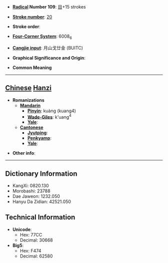 * '''[[Wiktionary:Chinese radical index| Radical]] Number 109''': [[Wiktionary:Chinese radical index 目|目]]+15 strokes

* '''[[Wiktionary:Chinese total strokes index|Stroke number]]''': [[Wiktionary:Chinese total strokes index 20|20]]

* '''Stroke order''': 

* '''[[Wiktionary:Chinese four corner index|Four-Corner System]]''': 6008<sub>6</sub>

* '''[[Wiktionary:Chinese Cangjie index|Cangjie input]]''': 月山戈廿金 (BUITC)

* '''Graphical Significance and Origin''': 

* '''Common Meaning'''

----

== [[Chinese]] [[Hanzi]] ==

* '''Romanizations'''
** '''[[Mandarin]]'''
*** '''[[Pinyin]]''': kuàng (kuang4)
*** '''[[Wade-Giles]]''': k'uang<sup>4</sup>
*** '''[[Yale]]''': 
** '''[[Cantonese]]'''
*** '''[[Jyutping]]''':
*** '''[[Penkyamp]]''': 
*** '''[[Yale]]''': 

* '''Other info''': 

----

== Dictionary Information ==

* KangXi: 0820.130
* Morobashi: 23788
* Dae Jaweon: 1232.050
* Hanyu Da Zidian: 42521.050

== Technical Information ==

* '''Unicode''':
** Hex: 77CC
** Decimal: 30668
* '''Big5''':
** Hex: F474
** Decimal: 62580